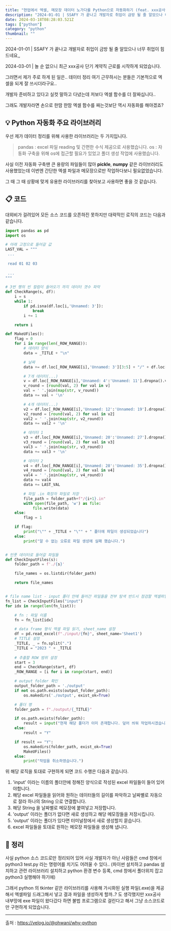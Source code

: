 ```yaml
---
title: "현업에서 엑셀, 메모장 데이터 노가다를 Python으로 자동화하기 (feat. xxx공사)"
description: "2024-01-01 | SSAFY 가 끝나고 개발자로 취업이 금방 될 줄 알았으나 너무 취업이 힘드네요,,2024-03-01 | 놀 순 없으니 최근 xxx공사 단기 계약직 근로를 시작하게 되었습니다.그러면서 제가 주로 하게 된 일은.. 데이터 정리 여기 근무하시는 분들"
date: 2024-03-18T08:28:03.521Z
tags: ["python"]
category: "python"
thumbnail: ""
---
```

2024-01-01 | SSAFY 가 끝나고 개발자로 취업이 금방 될 줄 알았으나 너무 취업이 힘드네요,,

2024-03-01 | 놀 순 없으니 최근 xxx공사 단기 계약직 근로를 시작하게 되었습니다.

그러면서 제가 주로 하게 된 일은.. 데이터 정리 여기 근무하시는 분들은 기본적으로 엑셀을 되게 잘 쓰시더라구요..

개발자 준비하고 있다고 실컷 말하고 다녔는데 저보다 엑셀 함수를 더 잘짜십니다..

그래도 개발자라면 손으로 한땀 한땀 엑셀 함수를 짜는것보단 역시 자동화를 해야겠죠?

## 💡 Python 자동화 주요 라이브러리
우선 제가 데이터 정리를 위해 사용한 라이브러리는 두 가지입니다.
> pandas : excel 파일 reading 및 간편한 수식 제공으로 사용했습니다.
os : 자동화 구축을 위해 os에 접근할 필요가 있었고 폴더 생성 작업에 사용했습니다.

 사실 이전 자동화 구축땐 큰 용량의 파일들이 많아 **pickle**, **numpy** 같은 라이브러리도 사용했었는데 이번엔 간단한 엑셀 파일과 메모장으로만 작업하다보니 필요없었습니다.

그 때 그 때 상황에 맞게 유용한 라이브러리를 찾아보고 사용하면 좋을 것 같습니다.

## 📋 코드
대외비가 걸려있어 모든 소스 코드를 오픈하진 못하지만 대략적인 로직의 코드는 다음과 같습니다.
```python
import pandas as pd
import os

# 아래 고정으로 들어갈 값
LAST_VAL = """
 ...
 
 read 01 02 03
 
 ...
"""

# 3번 행의 빈 컬럼이 들어오기 까지 데이터 갯수 파악
def CheckRange(s, df):
    i = s
    while 1:
        if pd.isna(df.loc[i,'Unnamed: 3']):
            break
        i += 1

    return i

def MakeUFiles():
    flag = 0
    for i in range(len(_ROW_RANGE)):
        # 데이터 양식
        data = _TITLE + "\n"

        # 날짜
        data += df.loc[_ROW_RANGE[i],'Unnamed: 3'][3:5] + "/" + df.loc[_ROW_RANGE[i],'Unnamed: 3'][6:8] + " " + df.loc[_ROW_RANGE[i],'Unnamed: 3'][9:11] + '\n'

        # 7개 데이터(...)
        v = df.loc[_ROW_RANGE[i],'Unnamed: 4':'Unnamed: 11'].dropna().values
        v_round = [round(val, 2) for val in v]
        val = ' '.join(map(str, v_round))
        data += val + '\n'

        # 4개 데이터(...)
        v2 = df.loc[_ROW_RANGE[i],'Unnamed: 12':'Unnamed: 19'].dropna().values
        v2_round = [round(val, 2) for val in v2]
        val2 = ' '.join(map(str, v2_round))
        data += val2 + '\n'

        # 데이터 1
        v3 = df.loc[_ROW_RANGE[i],'Unnamed: 20':'Unnamed: 27'].dropna().values
        v3_round = [round(val, 2) for val in v3]
        val3 = ' '.join(map(str, v3_round))
        data += val3 + '\n'

        # 데이터 2
        v4 = df.loc[_ROW_RANGE[i],'Unnamed: 28':'Unnamed: 35'].dropna().values
        v4_round = [round(val, 2) for val in v4]
        val4 = ' '.join(map(str, v4_round))
        data += val4
        data += LAST_VAL

        # 파일 .in 확장자 파일로 저장
        file_path = folder_path+f"/{i+1}.in"
        with open(file_path, 'w') as file:
            file.write(data)
    else:
        flag = 1

    if flag:
        print("\"" + _TITLE + "\"" + " 폴더에 파일이 생성되었습니다")
    else:
        print("알 수 없는 오류로 파일 생성에 실패 했습니다.")


# 인풋 데이터로 들어갈 파일들
def CheckInputFiles(s):
    folder_path = f'./{s}'

    file_names = os.listdir(folder_path)

    return file_names


# file name list - input 폴더 안에 들어간 파일들을 전부 탐색 반드시 점검할 엑셀파일만 넣을것.
fn_list = CheckInputFiles("input")
for idx in range(len(fn_list)):

    # fn : 파일 이름
    fn = fn_list[idx]

    # data frame 형식 엑셀 파일 읽기, sheet_name 설정
    df = pd.read_excel(f"./input/{fn}", sheet_name='Sheet1')
    # TITLE 설정
    _TITLE, _ = fn.split(".")
    _TITLE = "2023 " + _TITLE
    
    # 추출할 ROW 범위 설정
    start = 3
    end = CheckRange(start, df)
    _ROW_RANGE = [i for i in range(start, end)]

    # output folder 확인
    output_folder_path = './output'
    if not os.path.exists(output_folder_path):
        os.makedirs('./output', exist_ok=True)

    # 폴더 명
    folder_path = f"./output/{_TITLE}"

    if os.path.exists(folder_path):
        result = input("현재 해당 폴더가 이미 존재합니다. 덮어 씌워 작업하시겠습니까? (Y/N)")
    else:
        result = "Y"

    if result == "Y":
        os.makedirs(folder_path, exist_ok=True)
        MakeUFiles()
    else:
        print("작업을 취소하였습니다.")

```

위 해당 로직을 토대로 구현하게 되면 코드 수행은 다음과 같습니다.

1. 'input' 이라는 이름의 폴더안에 정해진 양식으로 작성된 excel 파일들이 들어 있어야합니다.
2. 해당 excel 파일들을 읽어와 원하는 데이터들의 길이를 파악하고 날짜별로 자동으로 잘라 하나의 String 으로 연결합니다.
3. 해당 String 을 날짜별로 메모장에 붙여넣고 저장합니다.
4. 'output' 이라는 폴더가 없다면 새로 생성하고 해당 메모장들을 저장시킵니다.
5. 'output' 이라는 폴더가 있다면 터미널창에서 새로 생성할지 묻습니다.
6. excel 파일들을 토대로 원하는 메모장 파일들을 생성해 냅니다.


## 👀 정리

사실 python 소스 코드로만 정리되어 있어 사실 개발자가 아닌 사람들은 cmd 창에서 python3 test.py 라는 명령어를 치기도 어려울 수 있다.. (파이썬 설치하고 pandas 설치하고 관련 라이브러리 설치하고 python 환경 변수 등록, cmd 창에서 폴더위치 잡고 python3 실행해야 하기에)

그래서 python 의 tkinter 같은 라이브러리를 사용해 가시화된 실행 파일(.exe)을 제공해서 엑셀파일 드래그해서 넣고 결과 파일을 생성하게 할까..? 도 생각했지만 xxx공사 내부망에 exe 파일이 왔다갔다 하면 불법 프로그램으로 걸린다고 해서 그냥 소스코드로만 구현하게 되었습니다.


---


출처 : https://velog.io/@ohwani/why-python